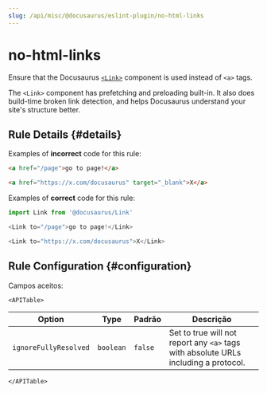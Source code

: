 ```yaml
---
slug: /api/misc/@docusaurus/eslint-plugin/no-html-links
---
```


# no-html-links


Ensure that the Docusaurus [`<Link>`](../../../docusaurus-core.mdx#link) component is used instead of `<a>` tags.

The `<Link>` component has prefetching and preloading built-in. It also does build-time broken link detection, and helps Docusaurus understand your site's structure better.

## Rule Details {#details}

Examples of **incorrect** code for this rule:

```html
<a href="/page">go to page!</a>

<a href="https://x.com/docusaurus" target="_blank">X</a>
```

Examples of **correct** code for this rule:

```js
import Link from '@docusaurus/Link'

<Link to="/page">go to page!</Link>

<Link to="https://x.com/docusaurus">X</Link>
```

## Rule Configuration {#configuration}

Campos aceitos:

```mdx-code-block
<APITable>
```

| Option                | Type      | Padrão  | Descrição                                                                           |
| --------------------- | --------- | ------- | ----------------------------------------------------------------------------------- |
| `ignoreFullyResolved` | `boolean` | `false` | Set to true will not report any `<a>` tags with absolute URLs including a protocol. |

```mdx-code-block
</APITable>
```
